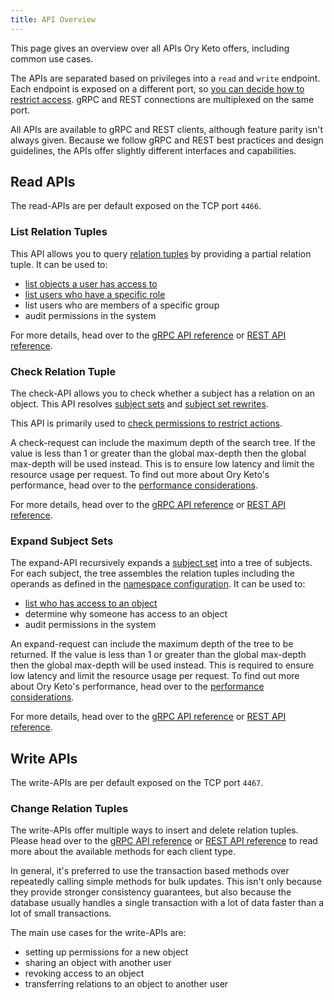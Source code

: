 ```yaml
---
title: API Overview
---
```


This page gives an overview over all APIs Ory Keto offers, including common use
cases.

The APIs are separated based on privileges into a `read` and `write` endpoint.
Each endpoint is exposed on a different port, so
[you can decide how to restrict access](../secure.md). gRPC and REST connections
are multiplexed on the same port.

All APIs are available to gRPC and REST clients, although feature parity isn't
always given. Because we follow gRPC and REST best practices and design
guidelines, the APIs offer slightly different interfaces and capabilities.

## Read APIs

The read-APIs are per default exposed on the TCP port `4466`.

### List Relation Tuples

This API allows you to query [relation tuples](./relation-tuples.mdx) by
providing a partial relation tuple. It can be used to:

- [list objects a user has access to](../guides/list-api-display-objects.mdx#listing-objects)
- [list users who have a specific role](../guides/list-api-display-objects.mdx#listing-subjects)
- list users who are members of a specific group
- audit permissions in the system

For more details, head over to the
[gRPC API reference](../reference/proto-api.mdx#readservice) or
[REST API reference](../reference/rest-api.mdx#query-relation-tuples).

### Check Relation Tuple

The check-API allows you to check whether a subject has a relation on an object.
This API resolves [subject sets](./subjects.mdx#subject-sets) and
[subject set rewrites](https://github.com/ory/keto/issues/263).

This API is primarily used to
[check permissions to restrict actions](../guides/simple-access-check-guide.mdx).

A check-request can include the maximum depth of the search tree. If the value
is less than 1 or greater than the global max-depth then the global max-depth
will be used instead. This is to ensure low latency and limit the resource usage
per request. To find out more about Ory Keto's performance, head over to the
[performance considerations](../performance.mdx).

For more details, head over to the
[gRPC API reference](../reference/proto-api.mdx#checkservice) or
[REST API reference](../reference/rest-api.mdx#check-a-relation-tuple).

### Expand Subject Sets

The expand-API recursively expands a [subject set](./subjects.mdx#subject-sets)
into a tree of subjects. For each subject, the tree assembles the relation
tuples including the operands as defined in the
[namespace configuration](./namespaces.mdx). It can be used to:

- [list who has access to an object](../guides/expand-api-display-who-has-access.mdx)
- determine why someone has access to an object
- audit permissions in the system

An expand-request can include the maximum depth of the tree to be returned. If
the value is less than 1 or greater than the global max-depth then the global
max-depth will be used instead. This is required to ensure low latency and limit
the resource usage per request. To find out more about Ory Keto's performance,
head over to the [performance considerations](../performance.mdx).

For more details, head over to the
[gRPC API reference](../reference/proto-api.mdx#expandservice) or
[REST API reference](../reference/rest-api.mdx#getexpand).

## Write APIs

The write-APIs are per default exposed on the TCP port `4467`.

### Change Relation Tuples

The write-APIs offer multiple ways to insert and delete relation tuples. Please
head over to the [gRPC API reference](../reference/proto-api.mdx#writeservice)
or [REST API reference](../reference/rest-api.mdx#write) to read more about the
available methods for each client type.

In general, it's preferred to use the transaction based methods over repeatedly
calling simple methods for bulk updates. This isn't only because they provide
stronger consistency guarantees, but also because the database usually handles a
single transaction with a lot of data faster than a lot of small transactions.

The main use cases for the write-APIs are:

- setting up permissions for a new object
- sharing an object with another user
- revoking access to an object
- transferring relations to an object to another user
